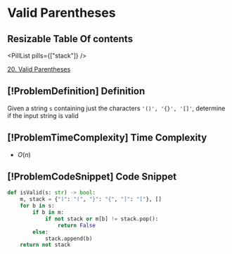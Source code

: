 # Valid Parentheses

## Resizable Table Of contents

<DifficultyBadge difficulty="easy" />

<PillList pills={["stack"]} />

[20. Valid Parentheses](https://leetcode.com/problems/valid-parentheses)

## [!ProblemDefinition] Definition

Given a string `s` containing just the characters `'()', '{}', '[]'`,     determine if the input string is valid

## [!ProblemTimeComplexity] Time Complexity

- $O(n)$

## [!ProblemCodeSnippet] Code Snippet

```python meta="source=problems/20-valid-parentheses/solution.py"
def isValid(s: str) -> bool:
    m, stack = {")": "(", "}": "{", "]": "["}, []
    for b in s:
        if b in m:
            if not stack or m[b] != stack.pop():
                return False
        else:
            stack.append(b)
    return not stack
```

